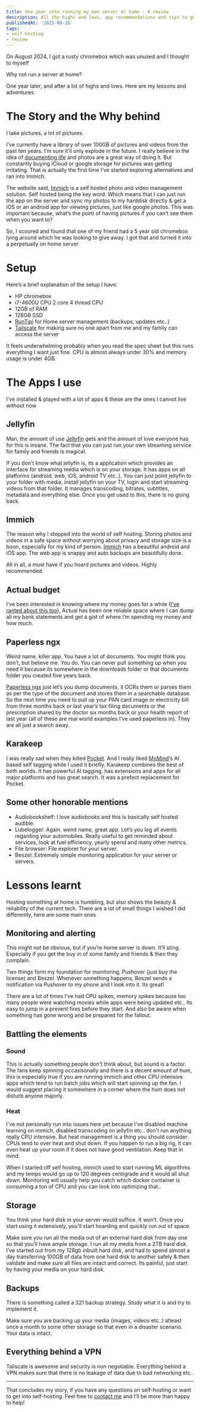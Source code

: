```yaml
---
title: One year into running my own server at home - A review
description: All the highs and lows, app recommendations and tips to get started
publishedAt: '2025-08-26'
tags:
- self hosting
- review
---
```


On August 2024, I got a rusty chromebox which was unused and I thought to myself

Why not run a server at home?

One year later, and after a lot of highs and lows. Here are my lessons and adventures.

# The Story and the Why behind

I take pictures, a lot of pictures.

I’ve currently have a library of over 100GB of pictures and videos from the past ten years. I’m sure it’ll only explode in the future. I really believe in the idea of [documenting life](https://notes.bharatkalluri.com/remembering-life-through-photos-and-videos/) and photos are a great way of doing it. But constantly buying iCloud or google storage for pictures was getting irritating. That is actually the first time I’ve started exploring alternatives and ran into Immich.

The website said, [Immich](https://immich.app/) is a self hosted photo and video management solution. Self hosted being the key word. Which means that I can just run the app on the server and sync my photos to my harddisk directly & get a iOS or an android app for viewing pictures, just like google photos. This was important because, what’s the point of having pictures if you can’t see them when you want to?

So, I scoured and found that one of my friend had a 5 year old chromebox lying around which he was looking to give away. I got that and turned it into a perpetually on home server.

# Setup

Here’s a brief explanation of the setup I have:

*   HP chromebox
*   i7-4600U CPU 2 core 4 thread CPU
*   12GB of RAM
*   128GB SSD
*   [RunTipi](https://runtipi.io/) for Home server management (backups, updates etc..)
*   [Tailscale](https://tailscale.com/) for making sure no one apart from me and my family can access the server

It feels underwhelming probably when you read the spec sheet but this runs everything I want just fine. CPU is almost always under 30% and memory usage is under 4GB.

# The Apps I use

I’ve installed & played with a lot of apps & these are the ones I cannot live without now

## Jellyfin

Man, the amount of use [Jellyfin](https://jellyfin.org/) gets and the amount of love everyone has for this is insane. The fact that you can just run your own streaming service for family and friends is magical.

If you don’t know what jellyfin is, its a application which provides an interface for streaming media which is on your storage. It has apps on all platforms (android, web, iOS, android TV etc..). You can just point jellyfin to your folder with media, install jellyfin on your TV, login and start streaming videos from that folder. It manages transcoding, bitrates, subtitles, metadata and everything else. Once you get used to this, there is no going back.

## Immich

The reason why I stepped into the world of self hosting. Storing photos and videos in a safe space without worrying about privacy and storage size is a boon, especially for my kind of person. [Immich](https://immich.app/) has a beautiful android and iOS app. The web app is snappy and auto backups are beautifully done.

All in all, a must have if you hoard pictures and videos. Highly recommended.

## Actual budget

I’ve been interested in knowing where my money goes for a while ([I’ve ranted about this too](https://notes.bharatkalluri.com/i-want-to-know-where-im-spending-my-money-can-i/)), Actual has been one reliable space where I can dump all my bank statements and get a gist of where I’m spending my money and how much.

## Paperless ngx

Weird name, killer app. You have a lot of documents. You might think you don’t, but believe me. You do. You can never pull something up when you need it because its somewhere in the downloads folder or that documents folder you created five years back.

[Paperless ngx](https://docs.paperless-ngx.com/) just let’s you dump documents, it OCRs them or parses them as per the type of the document and stores them in a searchable database. So the next time you need to pull up your PAN card image or electricity bill from three months back or last year’s tax filing documents or the prescription shared by the doctor six months back or your health report of last year (all of these are real world examples I’ve used paperless in). They are all just a search away.

## Karakeep

I was really sad when they killed [Pocket](https://getpocket.com/farewell). And I really liked [MyMind](https://mymind.com/)‘s AI based self tagging while I used it briefly. Karakeep combines the best of both worlds. It has powerful AI tagging, has extensions and apps for all major platforms and has great search. It was a prefect replacement for Pocket.

## Some other honorable mentions

*   Audiobookshelf: I love audiobooks and this is basically self hosted audible.
*   Lubelogger: Again. weird name, great app. Let’s you log all events regarding your automobiles. Really useful to get reminded about services, look at fuel efficiency, yearly spend and many other metrics.
*   File browser: File explorer for your server.
*   Beszel: Extremely simple monitoring application for your server or servers.

# Lessons learnt

Hosting something at home is humbling, but also shows the beauty & reliability of the current tech. There are a lot of small things I wished I did differently, here are some main ones

## Monitoring and alerting

This might not be obvious, but if you’re home server is down. It’ll sting. Especially if you get the buy in of some family and friends & then they complain.

Two things form my foundation for monitoring, Pushover (just buy the license) and Beszel. Whenever something happens, Beszel sends a notification via Pushover to my phone and I look into it. Its great!

There are a lot of times I’ve had CPU spikes, memory spikes because too many people were watching movies while apps were being updated etc.. Its easy to jump in a prevent fires before they start. And also be aware when something has gone wrong and be prepared for the fallout.

## Battling the elements

### Sound

This is actually something people don't think about, but sound is a factor. The fans keep spinning occasisonally and there is a decent amount of hum, this is especially true if you are running immich and other CPU intensive apps which tend to run batch jobs which will start spinning up the fan. I would suggest placing it somewhere in a corner where the hum does not disturb anyone majorly.

### Heat

I've not personally run into issues here yet because I've disabled machine learning on immich, disabled transcoding on jellyfin etc.. don't run anything really CPU intensive. But heat management is a thing you should consider. CPUs tend to over heat and shut down. If you happen to run a big rig, it can even heat up your room if it does not have good ventilation. Keep that in mind.

When I started off self hosting, immich used to start running ML algorithms and my temps would go up to 120 degrees centigrade and it would all shut down. Monitoring will usually help you catch which docker container is consuming a ton of CPU and you can look into optimizing that..

## Storage

You think your hard disk in your server would suffice. It won’t. Once you start using it extensively, you’ll start hoarding and quickly run out of space.

Make sure you run all the media out of an external hard disk from day one so that you’ll have ample storage. I run all my media from a 2TB hard disk. I’ve started out from my 128gb inbuilt hard disk, and had to spend almost a day transferring 100GB of data from one hard disk to another safely & then validate and make sure all files are intact and correct. Its painful, just start by having your media on your hard disk.

## Backups

There is something called a 321 backup strategy. Study what it is and try to implement it.

Make sure you are backing up your media (images, videos etc..) atleast once a month to some other storage so that even in a disaster scenario. Your data is intact.

## Everything behind a VPN

Tailscale is awesome and security is non negotiable. Everything behind a VPN makes sure that there is no leakage of data due to bad networking etc..


***

That concludes my story, if you have any questions on self-hosting or want to get into self-hosting. Feel free to [contact me](/about) and I’ll be more than happy to help!